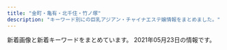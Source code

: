 ```yaml
---
title: "金町・亀有・北千住・竹ノ塚"
description: "キーワード別にの巨乳アジアン・チャイナエステ嬢情報をまとめました。"
---
```


新着画像と新着キーワードをまとめています。
2021年05月23日の情報です。

<DmmAffiliateIns />
<KeywordTable
  shops={
    [
    {
        "name": "\u7652\u3057\u306e\u8594\u8587",
        "url": "http://iyasinobara.oks.bz/",
        "img_links": [
            "http://iyasinobara.oks.bz/photos/sites/36/2021/03/2021030303232197.jpg",
            "http://iyasinobara.oks.bz/images/room4.jpg",
            "http://iyasinobara.oks.bz/images/room3.jpg",
            "http://iyasinobara.oks.bz/photos/sites/36/2020/02/2020021401252254.jpg",
            "http://iyasinobara.oks.bz/photos/sites/36/2020/11/2020112101523963.jpg",
            "http://iyasinobara.oks.bz/images/top.jpg",
            "http://iyasinobara.oks.bz/photos/sites/36/2019/12/2019121401184994.jpg",
            "http://iyasinobara.oks.bz/images/s_shedule.jpg",
            "http://iyasinobara.oks.bz/images/s_staff.jpg",
            "http://iyasinobara.oks.bz/images/room2.jpg",
            "http://iyasinobara.oks.bz/images/mobile.jpg",
            "http://iyasinobara.oks.bz/images/room1.jpg",
            "http://iyasinobara.oks.bz/images/s_news.jpg"
        ],
        "station": "JR\u91d1\u753a\u99c5\u5317\u53e3",
        "keywords": {
            "85": 4,
            "82": 4,
            "F": 4,
            "90": 4,
            "D": 8,
            "87": 4,
            "C": 13
        }
    },
    {
        "station": "JR\u91d1\u753a\u99c5\u5317\u53e3",
        "keywords": {
            "D": 6
        },
        "name": "\u96c5",
        "img_links": [
            "http://esthe-massage.pink/images/cg7.jpg",
            "http://esthe-massage.pink/sp/images/tel.png",
            "http://esthe-massage.pink/sp/images/teline.png",
            "http://esthe-massage.pink/images/cg6.jpg",
            "http://esthe-massage.pink/sp/images/cg7.jpg",
            "http://esthe-massage.pink/sp/images/cg3.jpg",
            "http://esthe-massage.pink/images/staff_s.jpg",
            "http://esthe-massage.pink/images/mobile.jpg",
            "http://esthe-massage.pink/sp/images/top-img01.png",
            "http://esthe-massage.pink/images/mobile1.jpg",
            "http://esthe-massage.pink/images/cg3.jpg",
            "http://esthe-massage.pink/images/tb.png",
            "http://esthe-massage.pink/images/end3.png",
            "http://esthe-massage.pink/images/aboutus.jpg",
            "http://esthe-massage.pink/sp/images/cg9.jpg",
            "http://esthe-massage.pink/images/newface.jpg",
            "http://esthe-massage.pink/images/cg9.jpg",
            "http://esthe-massage.pink/images/pick.jpg",
            "http://esthe-massage.pink/images/news.jpg",
            "http://esthe-massage.pink/sp/images/cg6.jpg",
            "http://esthe-massage.pink/images/compaign.jpg",
            "http://esthe-massage.pink/images/tb1.png",
            "http://esthe-massage.pink/images/staff_tit.jpg",
            "http://esthe-massage.pink/sp/images/telb.png",
            "http://esthe-massage.pink/images/line2.jpg",
            "http://esthe-massage.pink/sp/images/cg1.jpg",
            "http://esthe-massage.pink/images/cg2.jpg",
            "http://esthe-massage.pink/images/line.jpg",
            "http://esthe-massage.pink/images/cg1.jpg",
            "http://esthe-massage.pink/images/top.png",
            "http://esthe-massage.pink/sp/images/cg2.jpg",
            "http://esthe-massage.pink/images/bb.png"
        ],
        "url": "http://esthe-massage.pink/"
    },
    {
        "img_links": [],
        "station": "\u6885\u5cf6\u99c5",
        "name": "\u5fc3",
        "url": "http://sumirety.xyz/",
        "keywords": {}
    },
    {
        "name": "\u4eba\u9b5a\u59eb",
        "station": "\u7dbe\u702c\u99c5\u6771\u53e3",
        "keywords": {
            "84": 1,
            "C": 2,
            "D": 5
        },
        "img_links": [
            "http://ningyo-hime.com/staffPhoto/b20201101082513.jpg",
            "http://ningyo-hime.com/staffPhoto/b20200626161755.jpg",
            "http://ningyo-hime.com/staffPhoto/s20201230174356.jpg",
            "http://ningyo-hime.com/staffPhoto/b20191003141511.jpg",
            "http://ningyo-hime.com/staffPhoto/b20201212104914.jpg",
            "http://ningyo-hime.com/staffPhoto/b20201230174356.jpg",
            "http://ningyo-hime.com/staffPhoto/s20201212104914.jpg",
            "http://ningyo-hime.com/uploadfiles/Image/campaignNingyoHimeCom.jpg",
            "http://ningyo-hime.com/staffPhoto/s20201101082513.jpg",
            "http://ningyo-hime.com/staffPhoto/s20200626161755.jpg",
            "http://ningyo-hime.com/images/returnBtn.png",
            "http://ningyo-hime.com/images/gallery1.png",
            "http://ningyo-hime.com/js/sliderLine/slide_next.png",
            "http://ningyo-hime.com/staffPhoto/s20200905132814.jpg",
            "http://ningyo-hime.com/images/mobile.jpg",
            "http://ningyo-hime.com/staffPhoto/s20200630134438.jpg",
            "http://ningyo-hime.com/staffPhoto/b20200905132814.jpg",
            "http://ningyo-hime.com/js/sliderLine/slide_prev.png",
            "http://ningyo-hime.com/staffPhoto/s20200707192550.jpg",
            "http://ningyo-hime.com/staffPhoto/b20200707192550.jpg",
            "http://ningyo-hime.com/images/slider1/03.jpg",
            "http://ningyo-hime.com/staffPhoto/s20191003141511.jpg",
            "http://ningyo-hime.com/images/slider1/01.jpg",
            "http://ningyo-hime.com/staffPhoto/b20200630134438.jpg",
            "http://ningyo-hime.com/staffPhoto/s20201212112712.jpg",
            "http://ningyo-hime.com/staffPhoto/b20201212112712.jpg"
        ],
        "url": "http://ningyo-hime.com/"
    },
    {
        "img_links": [
            "http://www.relax-miyabi.com/img/footer-top_off.jpg",
            "http://www.relax-miyabi.com/img/top-course_off.jpg",
            "http://www.relax-miyabi.com/img/slider/2.jpg",
            "http://www.relax-miyabi.com/files/019.jpg",
            "http://www.relax-miyabi.com/files/019-02.jpg",
            "http://www.relax-miyabi.com/img/glo_03_off.jpg",
            "http://www.relax-miyabi.com/img/h4-top.jpg",
            "http://www.relax-miyabi.com/img/top-h5R.jpg",
            "http://www.relax-miyabi.com/img/glo_02_off.jpg",
            "http://www.relax-miyabi.com/img/glo_05_off.jpg",
            "http://www.relax-miyabi.com/img/icon_tel.png",
            "http://www.relax-miyabi.com/img/slider/1.jpg",
            "http://www.relax-miyabi.com/img/slider/3.jpg",
            "http://www.relax-miyabi.com/files/014-02.jpg",
            "http://www.relax-miyabi.com/img/glo_06_off.jpg",
            "http://www.relax-miyabi.com/img/top-course2_off.jpg",
            "http://www.relax-miyabi.com/files/014.jpg",
            "http://www.relax-miyabi.com/img/bnr-01_off.jpg",
            "http://www.relax-miyabi.com/img/bnr-02_off.jpg",
            "http://www.relax-miyabi.com/files/014-03.jpg",
            "http://www.relax-miyabi.com/img/top-h5R2.jpg",
            "http://www.relax-miyabi.com/img/glo_04_off.jpg",
            "http://www.relax-miyabi.com/files/019-03.jpg",
            "http://www.relax-miyabi.com/img/glo_01_off.jpg"
        ],
        "keywords": {
            "D": 6,
            "86": 3,
            "88": 3
        },
        "url": "http://www.relax-miyabi.com/",
        "station": "\u4e94\u53cd\u91ce\u99c5",
        "name": "\u96c5"
    },
    {
        "keywords": {
            "D": 1,
            "E": 2
        },
        "url": "https://moon-love.info/",
        "station": "\u5317\u5343\u4f4f\u99c5\u6771\u53e3",
        "name": "\u6cc9\u30fb\u3044\u305a\u307f",
        "img_links": [
            "https://moon-love.info/uploadfiles/images/campaignIyasiHealCom.jpg",
            "https://moon-love.info/images/slider1/03.jpg",
            "https://moon-love.info/images/returnBtn.png",
            "https://moon-love.info/images/noImg.jpg",
            "https://moon-love.info/js/sliderLine/slide_prev.png",
            "https://moon-love.info/js/sliderLine/slide_next.png",
            "https://moon-love.info/staffPhoto/s20200711151214.jpg",
            "https://moon-love.info/staffPhoto/s20200527170611.jpg",
            "https://moon-love.info/uploadfiles/Image/image.png",
            "https://moon-love.info/images/slider1/01.jpg",
            "https://moon-love.info/images/slider1/02.jpg",
            "https://moon-love.info/images/mobile.jpg",
            "https://moon-love.info/images/gallery1.png",
            "https://moon-love.info/staffPhoto/b20200527170611.jpg",
            "https://moon-love.info/staffPhoto/b20200711151214.jpg"
        ]
    },
    {
        "name": "\u3086\u308a\u304b\u3054",
        "keywords": {
            "D": 14,
            "85": 8,
            "C": 15,
            "E": 4,
            "86": 6,
            "87": 4,
            "F": 4,
            "88": 4
        },
        "station": "JR\u91d1\u753a\u99c5\u5317\u53e3",
        "url": "http://www.yurikago-massage.work/",
        "img_links": [
            "http://www.yurikago-massage.work/img/nos.jpg",
            "http://www.yurikago-massage.work/img/st7.jpg",
            "http://www.yurikago-massage.work/img/st10.jpg",
            "http://www.yurikago-massage.work/img/st12.jpg",
            "http://www.yurikago-massage.work/img/sta13.jpg",
            "http://www.yurikago-massage.work/img/fla-2.jpg",
            "http://www.yurikago-massage.work/img/sta6.jpg",
            "http://www.yurikago-massage.work/img/fla-1.jpg",
            "http://www.yurikago-massage.work/img/sta10.jpg",
            "http://www.yurikago-massage.work/img/sta7.jpg",
            "http://www.yurikago-massage.work/img/sta8.jpg",
            "http://www.yurikago-massage.work/img/st09.jpg",
            "http://www.yurikago-massage.work/img/sta11.jpg",
            "http://www.yurikago-massage.work/img/st8.jpg",
            "http://www.yurikago-massage.work/img/sta12.jpg",
            "http://www.yurikago-massage.work/img/st11.jpg",
            "http://www.yurikago-massage.work/img/st6.jpg",
            "http://www.yurikago-massage.work/img/sta9.jpg",
            "http://www.yurikago-massage.work/img/mo.png",
            "http://www.yurikago-massage.work/img/botton.jpg",
            "http://www.yurikago-massage.work/img/st13.jpg",
            "http://www.yurikago-massage.work/img/st9.jpg"
        ]
    },
    {
        "name": "\u9e97",
        "keywords": {},
        "url": "http://urara.tyo.cm/",
        "station": "JR\u91d1\u753a\u99c5\u5317\u53e3",
        "img_links": []
    },
    {
        "img_links": [
            "https://image.jimcdn.com/app/cms/image/transf/none/path/s491738307dab8ed0/image/i5806f8c0fbbca598/version/1417614009/image.jpg",
            "https://image.jimcdn.com/app/cms/image/transf/dimension=1080x1024:format=jpg/path/s491738307dab8ed0/image/ie54739bfe4411825/version/1619509620/image.jpg",
            "https://image.jimcdn.com/app/cms/image/transf/dimension=1080x1024:format=jpg/path/s491738307dab8ed0/image/i8114f4be25f79eef/version/1617353476/image.jpg",
            "https://image.jimcdn.com/app/cms/image/transf/dimension=1080x1024:format=jpg/path/s491738307dab8ed0/image/i0ab0a1b77accb1c7/version/1616305682/image.jpg",
            "https://image.jimcdn.com/app/cms/image/transf/none/path/s491738307dab8ed0/image/iba7a970dbc047ea1/version/1620387924/image.jpg"
        ],
        "keywords": {},
        "url": "https://kungangm.jimdofree.com/",
        "name": "\u541b\u5b89",
        "station": "\u5800\u5207\u83d6\u84b2\u5712\u99c5"
    },
    {
        "url": "https://lush.jpn.vin/",
        "station": "JR\u91d1\u753a\u99c5\u5317\u53e3",
        "img_links": [
            "https://lush.jpn.vin/images/top.png",
            "https://lush.jpn.vin/images/room2.jpg",
            "https://lush.jpn.vin/images/lb.png",
            "https://lush.jpn.vin/images/border-bottom.png",
            "https://lush.jpn.vin/photos/sites/6/2020/12/2020121402091934.jpg",
            "https://lush.jpn.vin/images/side_mobile.png",
            "https://lush.jpn.vin/images/end.jpg",
            "https://lush.jpn.vin/photos/sites/6/2020/12/202012140206371.jpg",
            "https://lush.jpn.vin/photos/sites/6/2020/12/2020121402072787.jpg",
            "https://lush.jpn.vin/photos/sites/6/2020/12/2020121402082025.jpg",
            "https://lush.jpn.vin/images/rb.png",
            "https://lush.jpn.vin/images/bg_comend.jpg",
            "https://lush.jpn.vin/photos/sites/6/2021/01/2021012905303514.jpg",
            "https://lush.jpn.vin/images/tit_pick.jpg",
            "https://lush.jpn.vin/images/room4.jpg",
            "https://lush.jpn.vin/photos/sites/6/2021/01/2021011906135643.jpg",
            "https://lush.jpn.vin/images/tit_staff.jpg",
            "https://lush.jpn.vin/images/room1.jpg",
            "https://lush.jpn.vin/images/girl.png",
            "https://lush.jpn.vin/images/room3.jpg",
            "https://lush.jpn.vin/images/tit_news.png",
            "https://lush.jpn.vin/photos/sites/6/2021/02/2021021804400223.jpg"
        ],
        "name": "\u30e9\u30c3\u30b7\u30e5",
        "keywords": {
            "85": 3,
            "89": 3,
            "87": 3,
            "D": 9,
            "90": 3,
            "86": 6,
            "C": 8,
            "88": 3
        }
    },
    {
        "img_links": [
            "https://besteste.com/staffPhoto/b20210427120848.jpg",
            "https://besteste.com/staffPhoto/s20201104202509.jpg",
            "https://besteste.com/staffPhoto/s20210427121106.jpg",
            "https://besteste.com/staffPhoto/s20201104202024.jpg",
            "https://besteste.com/staffPhoto/s20201104202637.jpg",
            "https://besteste.com/staffPhoto/b20210206174451.jpg",
            "https://besteste.com/js/sliderLine/slide_prev.png",
            "https://besteste.com/images/slider1/01.jpg",
            "https://besteste.com/js/sliderLine/slide_next.png",
            "https://besteste.com/images/mobile.jpg",
            "https://besteste.com/staffPhoto/b20210427121000.jpg",
            "https://besteste.com/staffPhoto/b20210206174033.jpg",
            "https://besteste.com/staffPhoto/s20201104202740.jpg",
            "https://besteste.com/images/returnBtn.png",
            "https://besteste.com/staffPhoto/s20210427121331.jpg",
            "https://besteste.com/staffPhoto/s20210206174033.jpg",
            "https://besteste.com/staffPhoto/b20201104202740.jpg",
            "https://besteste.com/staffPhoto/b20210206174329.jpg",
            "https://besteste.com/staffPhoto/b20201223163111.jpg",
            "https://besteste.com/staffPhoto/s20201223163111.jpg",
            "https://besteste.com/staffPhoto/s20210427121216.jpg",
            "https://besteste.com/staffPhoto/b20210427121331.jpg",
            "https://besteste.com/staffPhoto/b20201104202509.jpg",
            "https://besteste.com/staffPhoto/s20201104202235.jpg",
            "https://besteste.com/staffPhoto/b20201104202356.jpg",
            "https://besteste.com/staffPhoto/b20201104202122.jpg",
            "https://besteste.com/staffPhoto/b20201104201732.jpg",
            "https://besteste.com/staffPhoto/b20210427121216.jpg",
            "https://besteste.com/staffPhoto/b20210206174605.jpg",
            "https://besteste.com/staffPhoto/b20201104202637.jpg",
            "https://besteste.com/staffPhoto/s20210427120848.jpg",
            "https://besteste.com/staffPhoto/b20210206174200.jpg",
            "https://besteste.com/staffPhoto/s20201104202356.jpg",
            "https://besteste.com/staffPhoto/b20201104202024.jpg",
            "https://besteste.com/staffPhoto/s20210427121000.jpg",
            "https://besteste.com/staffPhoto/s20201104201732.jpg",
            "https://besteste.com/staffPhoto/b20201104202235.jpg",
            "https://besteste.com/staffPhoto/b20210427121106.jpg",
            "https://besteste.com/staffPhoto/s20201104202122.jpg",
            "https://besteste.com/images/slider1/03.jpg"
        ],
        "station": "JR\u4e80\u6709\u99c5\u5317\u53e3",
        "name": "\u685c",
        "url": "https://besteste.com/",
        "keywords": {
            "C": 1,
            "85": 2,
            "86": 1,
            "E": 2,
            "D": 2
        }
    },
    {
        "url": "https://renren.tyo.cm/",
        "station": "JR\u4e80\u6709\u99c5\u5357\u53e3",
        "keywords": {
            "F": 1,
            "83": 1,
            "88": 3,
            "D": 3,
            "85": 2,
            "86": 1,
            "E": 2,
            "C": 1
        },
        "name": "Aroma RenRen",
        "img_links": [
            "https://renren.tyo.cm/images/staff02.png",
            "https://renren.tyo.cm/images/acc5.jpg",
            "https://renren.tyo.cm/images/sp_top.png",
            "https://renren.tyo.cm/photos/sites/41/2021/05/2021052004153875.jpg",
            "https://renren.tyo.cm/photos/sites/41/2021/05/2021052004155091.jpg",
            "https://renren.tyo.cm/images/acc6.jpg",
            "https://renren.tyo.cm/images/side_mobile.jpg",
            "https://renren.tyo.cm/images/end.png",
            "https://renren.tyo.cm/photos/sites/41/2021/05/202105200415347.jpg",
            "https://renren.tyo.cm/images/top.png",
            "https://renren.tyo.cm/images/staff01.png",
            "https://renren.tyo.cm/images/link_nav03.jpg",
            "https://renren.tyo.cm/images/tit_pick.png",
            "https://renren.tyo.cm/photos/sites/41/2021/05/2021052004154256.jpg",
            "https://renren.tyo.cm/images/link_nav01.jpg",
            "https://renren.tyo.cm/images/acc1.jpg",
            "https://renren.tyo.cm/images/side_tel.jpg",
            "https://renren.tyo.cm/photos/sites/41/2021/05/2021052004155498.jpg",
            "https://renren.tyo.cm/photos/sites/41/2021/05/2021052004154611.jpg",
            "https://renren.tyo.cm/images/link_nav06.jpg",
            "https://renren.tyo.cm/images/acc3.jpg",
            "https://renren.tyo.cm/images/link_nav04.jpg",
            "https://renren.tyo.cm/images/tit_new.png",
            "https://renren.tyo.cm/photos/sites/41/2021/05/2021052004155822.jpg",
            "https://renren.tyo.cm/images/tit_link.png",
            "https://renren.tyo.cm/images/acc4.jpg",
            "https://renren.tyo.cm/images/link_nav02.jpg",
            "https://renren.tyo.cm/images/link_nav05.jpg",
            "https://renren.tyo.cm/images/acc2.jpg"
        ]
    },
    {
        "img_links": [
            "http://spring.est888.com/css/staff/staff0005-b.png",
            "http://spring.est888.com/css/nav/nav-003.png",
            "http://spring.est888.com/css/staff/staff001.png",
            "http://spring.est888.com/css/staff/staff17-a.png",
            "http://spring.est888.com/css/staff/staff11-b.png",
            "http://spring.est888.com/css/staff/staff012-b.png",
            "http://spring.est888.com/css/staff/staff17.png",
            "http://spring.est888.com/css/nav/nav-001.png",
            "http://spring.est888.com/css/nav/nav-005.png",
            "http://spring.est888.com/css/staff/staff012.png",
            "http://spring.est888.com/css/staff/staff17-b.png",
            "http://spring.est888.com/css/staff/staff010-a.png",
            "http://spring.est888.com/css/staff/staff13-a.png",
            "http://spring.est888.com/css/nav/nav-002.png",
            "http://spring.est888.com/css/staff/staff0005-a.png",
            "http://spring.est888.com/css/top0000000003.jpg",
            "http://spring.est888.com/css/tel.png",
            "http://spring.est888.com/css/staff/staff13.png",
            "http://spring.est888.com/css/staff/staff0005.png",
            "http://spring.est888.com/css/staff/staff16-a.png",
            "http://spring.est888.com/css/top001.png",
            "http://spring.est888.com/css/staff/staff14.png",
            "http://spring.est888.com/css/staff/staff012-a.png",
            "http://spring.est888.com/css/staff/staff001-b.png",
            "http://spring.est888.com/css/staff/staff004-a.png",
            "http://spring.est888.com/css/staff/staff16.png",
            "http://spring.est888.com/css/staff/staff16-b.png",
            "http://spring.est888.com/css/staff/staff11-a.png",
            "http://spring.est888.com/css/staff/staff14-b.png",
            "http://spring.est888.com/css/staff/staff0010-b.png",
            "http://spring.est888.com/css/staff/staff004.png",
            "http://spring.est888.com/css/staff/staff001-a.png",
            "http://spring.est888.com/css/staff/staff004-b.png",
            "http://spring.est888.com/css/staff/staff11.png",
            "http://spring.est888.com/css/staff/staff14-a.png",
            "http://spring.est888.com/css/nav/nav-004.png",
            "http://spring.est888.com/css/staff/staff010.png",
            "http://spring.est888.com/css/nav/nav-006.png"
        ],
        "keywords": {
            "84": 1,
            "90": 5,
            "E": 1,
            "89": 1,
            "85": 2,
            "C": 3,
            "D": 3,
            "91": 1
        },
        "station": "JR\u91d1\u753a\u99c5\u5317\u53e3",
        "url": "http://spring.est888.com/",
        "name": "Spring \uff5e\u30b9\u30d7\u30ea\u30f3\u30b0\uff5e"
    },
    {
        "name": "\u5927\u5bb6\u65cf",
        "keywords": {
            "86": 3,
            "87": 3
        },
        "station": "\u7af9\u30ce\u585a\u99c5\u6771\u53e3",
        "url": "http://esthe-aroma.xyz/",
        "img_links": [
            "http://esthe-aroma.xyz/images/friend.png",
            "http://esthe-aroma.xyz/images/esthe2.jpg",
            "http://esthe-aroma.xyz/images/blog_002.png",
            "http://esthe-aroma.xyz/images/esthe3.jpg",
            "http://esthe-aroma.xyz/images/clear.png",
            "http://esthe-aroma.xyz/images/acc.jpg",
            "http://esthe-aroma.xyz/images/cg01.jpg",
            "http://esthe-aroma.xyz/images/acc1.jpg",
            "http://esthe-aroma.xyz/images/home.png",
            "http://esthe-aroma.xyz/images/cg02.jpg",
            "http://esthe-aroma.xyz/images/gallery.png",
            "http://esthe-aroma.xyz/images/staff.png",
            "http://esthe-aroma.xyz/images/link.png",
            "http://esthe-aroma.xyz/images/header3.png",
            "http://esthe-aroma.xyz/images/info.png",
            "http://esthe-aroma.xyz/images/esthe1.jpg",
            "http://esthe-aroma.xyz/images/main1.jpg",
            "http://esthe-aroma.xyz/images/home_002.png",
            "http://esthe-aroma.xyz/images/main-sp.jpg"
        ]
    },
    {
        "url": "http://www.maria0228.com/",
        "keywords": {},
        "img_links": [
            "http://www.maria0228.com/img/3.jpg",
            "http://www.maria0228.com/img/mina.jpg",
            "http://www.maria0228.com/img/aya.jpg",
            "http://www.maria0228.com/img/ayumi.jpg",
            "http://www.maria0228.com/img/7.jpg",
            "http://www.maria0228.com/img/erika.jpg",
            "http://www.maria0228.com/img/yuri.jpg",
            "http://www.maria0228.com/img/4.jpg",
            "http://www.maria0228.com/img/6.jpg",
            "http://www.maria0228.com/img/nana.jpg",
            "http://www.maria0228.com/img/danni.jpg",
            "http://www.maria0228.com/img/2.jpg",
            "http://www.maria0228.com/img/5.jpg",
            "http://www.maria0228.com/img/1.jpg"
        ],
        "station": "JR\u4e80\u6709\u99c5\u5317\u53e3",
        "name": "\u7652\u3057\u306e\u5bb6"
    },
    {
        "name": "\u7e01",
        "img_links": [
            "http://rakuen.ies.fun/images/tel.jpg",
            "http://rakuen.ies.fun/images/mobile.jpg",
            "http://rakuen.ies.fun/photos/sites/40/2021/05/2021050704572594.jpg",
            "http://rakuen.ies.fun/photos/sites/40/2021/05/2021050704572641.jpg",
            "http://rakuen.ies.fun/photos/sites/40/2021/05/2021050704572692.jpg",
            "http://rakuen.ies.fun/images/s_staff.png",
            "http://rakuen.ies.fun/images/s_link.png",
            "http://rakuen.ies.fun/images/info2.jpg",
            "http://rakuen.ies.fun/images/s_news.jpg",
            "http://rakuen.ies.fun/photos/sites/40/2021/05/2021050704572499.jpg",
            "http://rakuen.ies.fun/images/info.jpg",
            "http://rakuen.ies.fun/images/s3.jpg"
        ],
        "keywords": {
            "87": 3,
            "D": 12,
            "83": 3,
            "85": 6
        },
        "station": "\u897f\u65b0\u4e95\u99c5\u897f\u53e3",
        "url": "http://rakuen.ies.fun/"
    },
    {
        "keywords": {},
        "url": "https://heart-peace.business.site/",
        "name": "heart Peace \uff5e\u30cf\u30fc\u30c8\u30d4\u30fc\u30b9\uff5e",
        "img_links": [],
        "station": "\u7dbe\u702c\u99c5"
    },
    {
        "url": "http://esthe-aroma.biz/",
        "name": "Sakura",
        "keywords": {
            "86": 14,
            "D": 18,
            "88": 4
        },
        "img_links": [
            "http://esthe-aroma.biz/img/cg08.jpg",
            "http://esthe-aroma.biz/img/acct.jpg",
            "http://esthe-aroma.biz/img/m02a.jpg",
            "http://esthe-aroma.biz/img/ff.jpg",
            "http://esthe-aroma.biz/img/m06.jpg",
            "http://esthe-aroma.biz/img/cg021.jpg",
            "http://esthe-aroma.biz/img/m01.jpg",
            "http://esthe-aroma.biz/img/cg05.jpg",
            "http://esthe-aroma.biz/img/cg06.jpg",
            "http://esthe-aroma.biz/img/top.jpg",
            "http://esthe-aroma.biz/img/m04.jpg",
            "http://esthe-aroma.biz/img/cg09.jpg",
            "http://esthe-aroma.biz/img/m05a.jpg",
            "http://esthe-aroma.biz/img/cg011.jpg",
            "http://esthe-aroma.biz/img/cg01.jpg",
            "http://esthe-aroma.biz/img/no.png",
            "http://esthe-aroma.biz/img/cg081.jpg",
            "http://esthe-aroma.biz/img/tr02.jpg",
            "http://esthe-aroma.biz/img/m01a.jpg",
            "http://esthe-aroma.biz/img/fla03.jpg",
            "http://esthe-aroma.biz/img/m03a.jpg",
            "http://esthe-aroma.biz/img/cg02.jpg",
            "http://esthe-aroma.biz/img/m03.jpg",
            "http://esthe-aroma.biz/img/m02.jpg",
            "http://esthe-aroma.biz/img/cg07.jpg",
            "http://esthe-aroma.biz/img/stal.jpg",
            "http://esthe-aroma.biz/img/tr01.jpg",
            "http://esthe-aroma.biz/img/cg101.jpg",
            "http://esthe-aroma.biz/img/m05.jpg",
            "http://esthe-aroma.biz/img/cg10.jpg",
            "http://esthe-aroma.biz/img/fla01.jpg",
            "http://esthe-aroma.biz/img/fla02.jpg",
            "http://esthe-aroma.biz/img/cg03.jpg",
            "http://esthe-aroma.biz/img/syst.jpg"
        ],
        "station": "JR\u91d1\u753a\u99c5\u5317\u53e3"
    },
    {
        "url": "http://spring02.est888.com/",
        "keywords": {
            "84": 1,
            "E": 2,
            "85": 3,
            "90": 3,
            "C": 4,
            "91": 1,
            "G": 1,
            "89": 1
        },
        "name": "Spring-\u30b9\u30d7\u30ea\u30f3\u30b0-",
        "img_links": [
            "http://spring02.est888.com/css/staff/staff04-a.png",
            "http://spring02.est888.com/css/staff/staff01-a.png",
            "http://spring02.est888.com/css/staff/staff11-a.png",
            "http://spring02.est888.com/css/staff/staff005.png",
            "http://spring02.est888.com/css/staff/staff008-b.png",
            "http://spring02.est888.com/css/staff/staff09-b.png",
            "http://spring02.est888.com/css/top01.png",
            "http://spring02.est888.com/css/staff/staff005-b.png",
            "http://spring02.est888.com/css/staff/staff12.png",
            "http://spring02.est888.com/css/staff/staff010-a.png",
            "http://spring02.est888.com/css/staff/staff003-b.png",
            "http://spring02.est888.com/css/nav/nav-003.png",
            "http://spring02.est888.com/css/staff/staff09.png",
            "http://spring02.est888.com/css/staff/staff01-b.png",
            "http://spring02.est888.com/css/staff/staff03-a.png",
            "http://spring02.est888.com/css/staff/staff11.png",
            "http://spring02.est888.com/css/nav/nav-004.png",
            "http://spring02.est888.com/css/nav/nav-001.png",
            "http://spring02.est888.com/css/osusume01.png",
            "http://spring02.est888.com/css/staff/staff010.png",
            "http://spring02.est888.com/css/staff/staff010-b.png",
            "http://spring02.est888.com/css/staff/staff005-a.png",
            "http://spring02.est888.com/css/nav/nav-002.png",
            "http://spring02.est888.com/css/staff/staff12-a.png",
            "http://spring02.est888.com/css/staff/staff12-b.png",
            "http://spring02.est888.com/css/tel.png",
            "http://spring02.est888.com/css/nav/nav-005.png",
            "http://spring02.est888.com/css/staff/staff03.png",
            "http://spring02.est888.com/css/staff/staff04-b.png",
            "http://spring02.est888.com/css/top02-left.png",
            "http://spring02.est888.com/css/staff/staff09-a.png",
            "http://spring02.est888.com/css/nav/nav-006.png",
            "http://spring02.est888.com/css/staff/staff0008.png",
            "http://spring02.est888.com/css/staff/staff04.png",
            "http://spring02.est888.com/css/top04.png",
            "http://spring02.est888.com/css/staff/staff11-b.png",
            "http://spring02.est888.com/css/top003.png",
            "http://spring02.est888.com/css/staff/staff01.png"
        ],
        "station": "\u7dbe\u702c\u99c5\u897f\u53e3"
    },
    {
        "img_links": [
            "http://koi.rankuens.com/css/nav/nav01.jpg",
            "http://koi.rankuens.com/css/right.jpg",
            "http://koi.rankuens.com/css/nav/nav03.jpg",
            "http://koi.rankuens.com/css/nav/nav04.jpg",
            "http://koi.rankuens.com/css/top004.jpg",
            "http://koi.rankuens.com/css/staff/staff00006.jpg",
            "http://koi.rankuens.com/css/staff/staff09.jpg",
            "http://koi.rankuens.com/css/head03.jpg",
            "http://koi.rankuens.com/css/nav/nav05.jpg",
            "http://koi.rankuens.com/css/staff/staff08.jpg",
            "http://koi.rankuens.com/css/staff/staff10.jpg",
            "http://koi.rankuens.com/css/top005.jpg",
            "http://koi.rankuens.com/css/nav/nav02.jpg",
            "http://koi.rankuens.com/css/left.jpg",
            "http://koi.rankuens.com/css/nav/nav06.jpg",
            "http://koi.rankuens.com/css/staff/staff00005.jpg",
            "http://koi.rankuens.com/css/top0000001.jpg"
        ],
        "name": "\u604b\u4eba\u697d\u5712",
        "url": "http://koi.rankuens.com/",
        "keywords": {
            "D": 3,
            "E": 2,
            "89": 1,
            "86": 2,
            "87": 2
        },
        "station": "JR\u4e80\u6709\u99c5\u5357\u53e3"
    },
    {
        "img_links": [
            "http://e-luxury.work/images/mobile.jpg",
            "http://e-luxury.work/images/6.jpg",
            "http://e-luxury.work/images/head.jpg",
            "http://e-luxury.work/images/sys.jpg",
            "http://e-luxury.work/img/kayo1.jpg",
            "http://e-luxury.work/img/kayo2.jpg",
            "http://e-luxury.work/img/mina1.jpg",
            "http://e-luxury.work/images/b1.jpg",
            "http://e-luxury.work/images/news.jpg",
            "http://e-luxury.work/images/tel.jpg",
            "http://e-luxury.work/images/5.jpg",
            "http://e-luxury.work/images/int2.jpg",
            "http://e-luxury.work/img/yuki1.jpg",
            "http://e-luxury.work/img/mimi1.jpg",
            "http://e-luxury.work/images/interior_t.jpg",
            "http://e-luxury.work/img/eri1.jpg",
            "http://e-luxury.work/images/1.jpg",
            "http://e-luxury.work/images/7.jpg",
            "http://e-luxury.work/images/int1.jpg",
            "http://e-luxury.work/images/2.jpg",
            "http://e-luxury.work/img/momoka1.jpg",
            "http://e-luxury.work/images/staff_t.jpg",
            "http://e-luxury.work/img/minami1.jpg",
            "http://e-luxury.work/images/tt.jpg",
            "http://e-luxury.work/images/ta.jpg",
            "http://e-luxury.work/images/3.jpg",
            "http://e-luxury.work/images/4.jpg"
        ],
        "station": "\u7dbe\u702c\u99c5\u897f\u53e3",
        "keywords": {},
        "name": "Angel",
        "url": "http://e-luxury.work/"
    },
    {
        "img_links": [
            "http://kokoroan.jps.cm/photos/sites/31/2021/03/2021032515024847.jpg",
            "http://kokoroan.jps.cm/images/staff_line.jpg",
            "http://kokoroan.jps.cm/images/top.jpg",
            "http://kokoroan.jps.cm/images/ser2.jpg",
            "http://kokoroan.jps.cm/photos/sites/31/2021/04/2021041913212424.jpg",
            "http://kokoroan.jps.cm/images/mobile.jpg",
            "http://kokoroan.jps.cm/images/bj3.jpg",
            "http://kokoroan.jps.cm/images/end.jpg",
            "http://kokoroan.jps.cm/images/service_line.jpg",
            "http://kokoroan.jps.cm/images/ser5.jpg",
            "http://kokoroan.jps.cm/images/ser3.jpg",
            "http://kokoroan.jps.cm/images/ser4.jpg",
            "http://kokoroan.jps.cm/images/girl-z2.jpg",
            "http://kokoroan.jps.cm/photos/sites/31/2021/03/2021032316410890.jpg",
            "http://kokoroan.jps.cm/photos/sites/31/2021/03/2021032316250291.jpg",
            "http://kokoroan.jps.cm/images/mobile2.jpg",
            "http://kokoroan.jps.cm/images/girl-z1.jpg",
            "http://kokoroan.jps.cm/images/ser1.jpg",
            "http://kokoroan.jps.cm/photos/sites/31/2021/03/2021032515025450.jpg"
        ],
        "url": "http://kokoroan.jps.cm/",
        "name": "\u5922\u306e\u5bb6",
        "station": "\u7af9\u30ce\u585a\u99c5\u6771\u53e3",
        "keywords": {
            "86": 1,
            "87": 1,
            "D": 2,
            "C": 6
        }
    },
    {
        "keywords": {},
        "name": "\u5065\u6b32",
        "img_links": [
            "http://www.kenyoku.work/images/interior_t.jpg",
            "http://www.kenyoku.work/images/s1.png",
            "http://www.kenyoku.work/images/4.jpg",
            "http://www.kenyoku.work/images/head.jpg",
            "http://www.kenyoku.work/images/b1.jpg",
            "http://www.kenyoku.work/img/miki1.jpg",
            "http://www.kenyoku.work/images/sys.jpg",
            "http://www.kenyoku.work/img/ami1.jpg",
            "http://www.kenyoku.work/images/3.jpg",
            "http://www.kenyoku.work/images/mobile.jpg",
            "http://www.kenyoku.work/images/staff_t.jpg",
            "http://www.kenyoku.work/images/int1.png",
            "http://www.kenyoku.work/images/int2.png",
            "http://www.kenyoku.work/images/2.jpg",
            "http://www.kenyoku.work/images/1.jpg",
            "http://www.kenyoku.work/img/risa1.jpg",
            "http://www.kenyoku.work/images/b2.jpg",
            "http://www.kenyoku.work/images/info.png",
            "http://www.kenyoku.work/images/news.jpg",
            "http://www.kenyoku.work/img/hana1.jpg"
        ],
        "station": "JR\u91d1\u753a\u99c5\u5317\u53e3",
        "url": "http://www.kenyoku.work/"
    },
    {
        "name": "\u82b1\u6d77",
        "img_links": [],
        "url": "http://manzoku666.ests.jp/",
        "station": "JR\u4e80\u6709\u99c5\u5317\u53e3",
        "keywords": {}
    },
    {
        "keywords": {
            "D": 9,
            "90": 27,
            "E": 9,
            "\u80f8": 1,
            "88": 9,
            "85": 18,
            "C": 9,
            "83": 9
        },
        "url": "http://starrysky.esnavi.work/",
        "img_links": [
            "http://starrysky.esnavi.work/2/uploadimg/1618889943.jpeg",
            "http://starrysky.esnavi.work/2/uploadimg/1565558725.jpg",
            "https://pwchp.com/images_editor/124/images/1559717095-146381_2.jpg",
            "http://starrysky.esnavi.work/iDl2toJilLq62VX.png",
            "http://starrysky.esnavi.work/vis_theptframe.png",
            "http://starrysky.esnavi.work/2/uploadimg/1574764277.jpg",
            "http://starrysky.esnavi.work/2/uploadimg/1609136908.jpeg",
            "http://starrysky.esnavi.work/2/uploadimg/1617615141.jpeg",
            "http://starrysky.esnavi.work/1-1PZ515095RN.jpg",
            "https://century.pwchp.com/images/vis_theptframe.png",
            "http://starrysky.esnavi.work/2/uploadimg/1609136727.jpeg",
            "http://starrysky.esnavi.work/2/uploadimg/1596225793.jpg"
        ],
        "station": "\u7dbe\u702c\u99c5\u6771\u53e3",
        "name": "\u6fc0\u5b89\u5929\u4f7f"
    },
    {
        "img_links": [
            "https://arzt-spa.iest.info/images/news.jpg",
            "https://arzt-spa.iest.info/photos/sites/8/2021/05/2021051108091387.jpg",
            "https://arzt-spa.iest.info/photos/sites/8/2021/05/2021052003571253.jpg",
            "http://foryou2.a1.ies.bz/upload/sites/8/2021/05/2021052003571283.jpg",
            "https://arzt-spa.iest.info/photos/sites/8/2021/04/202104290958056.jpg",
            "https://arzt-spa.iest.info/photos/sites/8/2021/05/2021052102074914.jpg",
            "http://foryou2.a1.ies.bz/upload/sites/8/2021/04/2021042909585676.jpg",
            "https://arzt-spa.iest.info/images/bjs3.jpg",
            "https://arzt-spa.iest.info/images/line1.jpg",
            "https://arzt-spa.iest.info/images/top.jpg",
            "https://arzt-spa.iest.info/images/staff0.jpg",
            "https://arzt-spa.iest.info/photos/sites/8/2021/04/2021042909585676.jpg",
            "https://arzt-spa.iest.info/images/girl_bt.jpg",
            "https://arzt-spa.iest.info/images/end.jpg",
            "https://arzt-spa.iest.info/images/pick.jpg",
            "http://foryou2.a1.ies.bz/upload/sites/8/2021/05/2021052003571253.jpg",
            "https://arzt-spa.iest.info/photos/sites/8/2021/05/2021052102083831.jpg",
            "https://arzt-spa.iest.info/images/mobile.jpg",
            "http://foryou2.a1.ies.bz/upload/sites/8/2021/05/2021051108091387.jpg",
            "https://arzt-spa.iest.info/photos/sites/8/2021/05/2021052003571283.jpg",
            "http://foryou2.a1.ies.bz/upload/sites/8/2021/04/202104290958056.jpg",
            "https://arzt-spa.iest.info/images/staff_line.jpg"
        ],
        "name": "Arzt spa\u30fb\u30a2\u30eb\u30c4\u30b9\u30d1",
        "keywords": {
            "E": 4,
            "90": 2,
            "83": 3,
            "88": 2,
            "D": 6,
            "87": 2,
            "86": 1
        },
        "station": "JR\u4e80\u6709\u99c5\u5357\u53e3",
        "url": "https://arzt-spa.iest.info/"
    },
    {
        "station": "JR\u4e80\u6709\u99c5\u5357\u53e3",
        "img_links": [
            "https://bright.xyz.mn/photos/sites/10/2020/08/2020081003373252.jpg",
            "https://bright.xyz.mn/images/end.png",
            "https://bright.xyz.mn/images/s_link.jpg",
            "https://bright.xyz.mn/photos/sites/10/2021/05/2021052101453282.jpg",
            "https://bright.xyz.mn/photos/sites/10/2021/05/2021050709052156-308x411.jpg",
            "https://bright.xyz.mn/images/news_bj3.jpg",
            "https://bright.xyz.mn/images/s_news.jpg",
            "https://bright.xyz.mn/photos/sites/10/2021/05/2021052101451231.jpg",
            "https://bright.xyz.mn/photos/sites/10/2021/05/2021052101403735.jpg",
            "https://bright.xyz.mn/images/mobile.jpg",
            "https://bright.xyz.mn/photos/sites/10/2020/01/2020010607464468.jpg",
            "https://bright.xyz.mn/images/s_therapist.jpg",
            "https://bright.xyz.mn/photos/sites/10/2020/07/202007261153576.jpg",
            "https://bright.xyz.mn/photos/sites/10/2020/07/2020072611535558.jpg",
            "https://bright.xyz.mn/photos/sites/10/2021/05/2021052101453282-308x411.jpg",
            "https://bright.xyz.mn/photos/sites/10/2021/05/2021052003325366.jpg",
            "https://bright.xyz.mn/images/1.jpg",
            "https://bright.xyz.mn/photos/sites/10/2020/08/2020081003373131.jpg",
            "https://bright.xyz.mn/images/line.png",
            "https://bright.xyz.mn/photos/sites/10/2021/05/2021052101403735-308x411.jpg",
            "https://bright.xyz.mn/images/s_face.jpg",
            "https://bright.xyz.mn/photos/sites/10/2020/07/2020072612030016.jpg",
            "https://bright.xyz.mn/images/new.jpg",
            "https://bright.xyz.mn/photos/sites/10/2021/05/202105210145508-308x411.jpg",
            "https://bright.xyz.mn/images/staff_bj3.jpg",
            "https://bright.xyz.mn/images/top.png",
            "https://bright.xyz.mn/photos/sites/10/2021/05/202105210145508.jpg",
            "https://bright.xyz.mn/images/s_pick.png",
            "https://bright.xyz.mn/images/2.jpg"
        ],
        "keywords": {
            "87": 15,
            "D": 46,
            "E": 48,
            "88": 44,
            "H": 15,
            "86": 15,
            "92": 14,
            "C": 2,
            "G": 14,
            "85": 29
        },
        "url": "https://bright.xyz.mn/",
        "name": "Plaisir\u30fb\u30d7\u30ec\u30b8\u30fc\u30eb"
    },
    {
        "name": "\u6fc0\u5b89\u7f8e\u4eba",
        "img_links": [],
        "url": "http://bijin.este.work/",
        "keywords": {},
        "station": "\u5317\u5343\u4f4f\u99c5\u897f\u53e3"
    },
    {
        "keywords": {},
        "url": "http://kenkounoie-umejima.este88.com/",
        "img_links": [
            "http://kenkounoie-umejima.este88.com/images/acc1.jpg",
            "http://kenkounoie-umejima.este88.com/images/info.png",
            "http://kenkounoie-umejima.este88.com/images/acc4.jpg",
            "http://kenkounoie-umejima.este88.com/gals/risa1.jpg",
            "http://kenkounoie-umejima.este88.com/i/sp02.jpg",
            "http://kenkounoie-umejima.este88.com/images/img2.jpg",
            "http://kenkounoie-umejima.este88.com/images/img3.jpg",
            "http://kenkounoie-umejima.este88.com/gals/akane1.jpg",
            "http://kenkounoie-umejima.este88.com/gals/emi1.jpg",
            "http://kenkounoie-umejima.este88.com/gals/rika1.jpg",
            "http://kenkounoie-umejima.este88.com/gals/kiki1.jpg",
            "http://kenkounoie-umejima.este88.com/images/acc5.jpg",
            "http://kenkounoie-umejima.este88.com/gals/ai1.jpg",
            "http://kenkounoie-umejima.este88.com/images/acc2.jpg",
            "http://kenkounoie-umejima.este88.com/images/acc3.jpg",
            "http://kenkounoie-umejima.este88.com/images/img4.jpg",
            "http://kenkounoie-umejima.este88.com/images/qr.jpg",
            "http://kenkounoie-umejima.este88.com/gals/mimi1.jpg",
            "http://kenkounoie-umejima.este88.com/images/img1.jpg"
        ],
        "station": "\u6885\u5cf6\u99c5",
        "name": "\u5065\u5eb7\u306e\u5bb6"
    },
    {
        "name": "IRIS \uff5e\u30a2\u30a4\u30ea\u30b9\uff5e",
        "img_links": [
            "http://iris.este.work/int1.png",
            "http://iris.este.work/s1.png",
            "http://iris.este.work/2/uploadimg/1587527299.jpg",
            "http://iris.este.work/2/uploadimg/1587527512.jpg",
            "http://iris.este.work/2/uploadimg/1591787978.jpg",
            "http://iris.este.work/head.jpg",
            "http://iris.este.work/2/uploadimg/1607661251.jpg",
            "http://iris.este.work/2/uploadimg/1610606666.jpg",
            "http://iris.este.work/sys2.jpg",
            "http://iris.este.work/2/uploadimg/1615527059.jpeg",
            "http://iris.este.work/2/uploadimg/1610606533.jpg",
            "http://iris.este.work/staff_t.jpg",
            "http://iris.este.work/2/uploadimg/1597642441.jpeg",
            "http://iris.este.work/2/uploadimg/1597806778.jpg",
            "http://iris.este.work/news.jpg",
            "http://iris.este.work/sys1.jpg",
            "http://iris.este.work/2/uploadimg/1604372331.jpg"
        ],
        "keywords": {
            "84": 1,
            "90": 1,
            "86": 3,
            "D": 4,
            "85": 3,
            "C": 2,
            "E": 2,
            "87": 1,
            "83": 1
        },
        "url": "http://iris.este.work/",
        "station": "JR\u5317\u5343\u4f4f\u99c5\u6771\u53e3"
    },
    {
        "url": "http://www.luckystar.esturl.com/",
        "img_links": [
            "http://www.luckystar.esturl.com/files/006-03.jpg",
            "http://www.luckystar.esturl.com/files/003.jpg",
            "http://www.luckystar.esturl.com/files/006.jpg",
            "http://www.luckystar.esturl.com/files/001-02.jpg",
            "http://www.luckystar.esturl.com/files/003-03.jpg",
            "http://www.luckystar.esturl.com/files/005-02.jpg",
            "http://www.luckystar.esturl.com/img/tel.png",
            "http://www.luckystar.esturl.com/files/003-02.jpg",
            "http://www.luckystar.esturl.com/files/002-03.jpg",
            "http://www.luckystar.esturl.com/files/005.jpg",
            "http://www.luckystar.esturl.com/files/002.jpg",
            "http://www.luckystar.esturl.com/files/005-03.jpg",
            "http://www.luckystar.esturl.com/files/002-02.jpg",
            "http://www.luckystar.esturl.com/img/goback.jpg",
            "http://www.luckystar.esturl.com/img/ttl_news.png",
            "http://www.luckystar.esturl.com/images/slider/2.jpg",
            "http://www.luckystar.esturl.com/images/slider/1.jpg",
            "http://www.luckystar.esturl.com/files/006-02.jpg",
            "http://www.luckystar.esturl.com/img/ttl_info.png",
            "http://www.luckystar.esturl.com/files/001-03.jpg",
            "http://www.luckystar.esturl.com/img/pickup.jpg",
            "http://www.luckystar.esturl.com/img/btn_blog.png",
            "http://www.luckystar.esturl.com/images/slider/3.jpg",
            "http://www.luckystar.esturl.com/files/001.jpg"
        ],
        "station": "JR\u4e80\u6709\u99c5\u5317\u53e3",
        "keywords": {
            "C": 12,
            "87": 6,
            "D": 10,
            "86": 4
        },
        "name": "\u30e9\u30c3\u30ad\u30fc\u30b9\u30bf\u30fc"
    },
    {
        "img_links": [
            "http://relax-esthe.tokyo/css/m-head1.jpg",
            "http://relax-esthe.tokyo/css/staff/staff05.png",
            "http://relax-esthe.tokyo/css/top-left01.jpg",
            "http://relax-esthe.tokyo/css/m-top-right02.jpg",
            "http://relax-esthe.tokyo/css/m-top-right04.jpg",
            "http://relax-esthe.tokyo/css/m-top02.jpg",
            "http://relax-esthe.tokyo/css/staff/staff07.png",
            "http://relax-esthe.tokyo/css/m-left.jpg",
            "http://relax-esthe.tokyo/css/m-top-right01.jpg",
            "http://relax-esthe.tokyo/css/staff/staff01.png",
            "http://relax-esthe.tokyo/css/m-right.jpg",
            "http://relax-esthe.tokyo/css/staff/staff06.png",
            "http://relax-esthe.tokyo/css/m-top-right03.jpg",
            "http://relax-esthe.tokyo/css/staff/staff09.png",
            "http://relax-esthe.tokyo/css/staff/staff03.png",
            "http://relax-esthe.tokyo/css/staff/staff02.png",
            "http://relax-esthe.tokyo/css/staff/staff0n.png",
            "http://relax-esthe.tokyo/css/m-yejiao.jpg",
            "http://relax-esthe.tokyo/images/call.png"
        ],
        "station": "\u6885\u5cf6\u99c5",
        "name": "Amor-\u30a2\u30e2\u30fc\u30eb-",
        "url": "http://relax-esthe.tokyo/",
        "keywords": {}
    },
    {
        "img_links": [],
        "name": "\u30b5\u30e9\u30f3",
        "url": "http://kenkohouse.com/",
        "keywords": {},
        "station": "JR\u4e80\u6709\u99c5\u5317\u53e3"
    },
    {
        "name": "Angela \u30a2\u30f3\u30b8\u30a7\u30e9",
        "station": "\u7dbe\u702c\u99c5\u6771\u53e3",
        "keywords": {},
        "img_links": [
            "http://angela.esjp.xyz/girl/2.jpg",
            "http://angela.esjp.xyz/images/mobile_bg.png",
            "http://angela.esjp.xyz/girl/3.jpg",
            "http://angela.esjp.xyz/images/staff_bg.png",
            "http://angela.esjp.xyz/girl/6.jpg",
            "http://angela.esjp.xyz/images/newsbg.png",
            "http://angela.esjp.xyz/images/tel_footer.png",
            "http://angela.esjp.xyz/images/roomimg/photo02.jpg",
            "http://angela.esjp.xyz/images/topbg.jpg",
            "http://angela.esjp.xyz/images/roomimg/photo01.jpg",
            "http://angela.esjp.xyz/girl/4.jpg",
            "http://angela.esjp.xyz/images/pickup_line.png",
            "http://angela.esjp.xyz/girl/1.jpg",
            "http://angela.esjp.xyz/images/nophotos.jpg",
            "http://angela.esjp.xyz/girl/5.jpg"
        ],
        "url": "http://angela.esjp.xyz/"
    },
    {
        "name": "Tulip\uff5e\u30c1\u30e5\u30fc\u30ea\u30c3\u30d7",
        "url": "http://www.hi-msg.com/tulip/",
        "station": "JR\u5357\u5343\u4f4f\u99c5\u5357\u53e3",
        "keywords": {},
        "img_links": []
    },
    {
        "keywords": {
            "C": 36,
            "88": 18,
            "D": 132,
            "80": 18,
            "87": 76,
            "86": 75,
            "83": 19,
            "85": 18,
            "E": 56
        },
        "img_links": [
            "https://anna.iest.info/photos/sites/32/2020/09/2020092404431618.jpg",
            "https://anna.iest.info/photos/sites/32/2020/09/2020092310104790.jpg",
            "https://anna.iest.info/photos/sites/32/2021/01/2021012102543828.jpg",
            "https://anna.iest.info/photos/sites/32/2020/09/2020092310053060.jpg",
            "https://anna.iest.info/images/side_link02.png",
            "https://anna.iest.info/photos/sites/32/2020/10/2020102309073277.jpg",
            "https://anna.iest.info/images/side_link03.png",
            "https://anna.iest.info/photos/sites/32/2021/01/202101230226466.jpg",
            "https://anna.iest.info/images/top.png",
            "https://anna.iest.info/photos/sites/32/2020/09/2020092310053021.jpg",
            "https://anna.iest.info/photos/sites/32/2021/03/202103090634171.jpg",
            "https://anna.iest.info/photos/sites/32/2021/01/2021012102544587.jpg",
            "https://anna.iest.info/images/room1.jpg",
            "https://anna.iest.info/photos/sites/32/2020/09/2020092310084345.jpg",
            "https://anna.iest.info/photos/sites/32/2020/12/2020122407252653.jpg",
            "https://anna.iest.info/photos/sites/32/2020/09/2020092310095442.jpg",
            "https://anna.iest.info/images/05.jpg",
            "https://anna.iest.info/images/room4.jpg",
            "https://anna.iest.info/photos/sites/32/2021/01/2021012302265121.jpg",
            "https://anna.iest.info/photos/sites/32/2021/04/2021040703585933.jpg",
            "https://anna.iest.info/images/sp_top.jpg",
            "https://anna.iest.info/images/room3.jpg",
            "https://anna.iest.info/photos/sites/32/2020/11/2020110204554291.jpg",
            "https://anna.iest.info/photos/sites/32/2020/09/2020092310180247.jpg",
            "https://anna.iest.info/images/room2.jpg",
            "https://anna.iest.info/images/09.jpg"
        ],
        "url": "https://anna.iest.info/",
        "station": "\u7af9\u30ce\u585a\u99c5\u6771\u53e3",
        "name": "\u5b89\u5a1c\u30fb\u30a2\u30f3\u30ca"
    },
    {
        "station": "\u7dbe\u702c\u99c5\u6771\u53e3",
        "keywords": {},
        "url": "http://ayase-ai.jpest.net/",
        "img_links": [
            "http://ayase-ai.jpest.net/uploads//sites/33/2020/11/g2-225x300.jpg",
            "http://ayase-ai.jpest.net/uploads//sites/33/2020/11/g4.jpg",
            "http://ayase-ai.jpest.net/uploads//sites/33/2020/12/r1.png",
            "http://ayase-ai.jpest.net/uploads//sites/33/2020/11/g3-225x300.jpg",
            "http://ayase-ai.jpest.net/uploads//sites/33/2020/11/g2.jpg",
            "http://ayase-ai.jpest.net/uploads//sites/33/2021/04/g1.jpg",
            "http://ayase-ai.jpest.net/uploads//sites/33/2020/12/main_bottom.png",
            "http://ayase-ai.jpest.net/uploads//sites/33/2020/11/g1-225x300.jpg",
            "http://ayase-ai.jpest.net/uploads//sites/33/2020/11/g3.jpg",
            "http://ayase-ai.jpest.net/uploads//sites/33/2020/12/r4-1.png",
            "http://ayase-ai.jpest.net/uploads//sites/33/2020/12/main_top-1.png",
            "http://ayase-ai.jpest.net/uploads//sites/33/2021/01/g1.jpg",
            "http://ayase-ai.jpest.net/uploads//sites/33/2020/12/main_bottom-1.png",
            "http://ayase-ai.jpest.net/uploads//sites/33/2020/12/main_top.png",
            "http://ayase-ai.jpest.net/uploads//sites/33/2020/11/m-top02-1.jpg",
            "http://ayase-ai.jpest.net/uploads//sites/33/2020/12/mobile-1.jpg",
            "http://ayase-ai.jpest.net/uploads//sites/33/2020/11/g6-225x300.jpg",
            "http://ayase-ai.jpest.net/uploads//sites/33/2020/12/shishu-2.png",
            "http://ayase-ai.jpest.net/uploads//sites/33/2020/12/re.jpg",
            "http://ayase-ai.jpest.net/uploads//sites/33/2020/12/ss.png",
            "http://ayase-ai.jpest.net/uploads//sites/33/2021/04/g1-225x300.jpg",
            "http://ayase-ai.jpest.net/uploads//sites/33/2020/12/ma01-1.jpg",
            "http://ayase-ai.jpest.net/uploads//sites/33/2020/11/g1.jpg",
            "http://ayase-ai.jpest.net/uploads//sites/33/2021/01/g1-225x300.jpg",
            "http://ayase-ai.jpest.net/uploads//sites/33/2020/12/r2-1.png",
            "http://ayase-ai.jpest.net/uploads//sites/33/2020/11/g4-225x300.jpg",
            "http://ayase-ai.jpest.net/uploads//sites/33/2020/11/g6.jpg",
            "http://ayase-ai.jpest.net/uploads//sites/33/2020/11/g5.jpg",
            "http://ayase-ai.jpest.net/uploads//sites/33/2020/12/r3-1.png",
            "http://ayase-ai.jpest.net/uploads//sites/33/2020/11/g5-225x300.jpg"
        ],
        "name": "\u611b"
    },
    {
        "name": "\u7f8e\u5802",
        "url": "http://aroma-heal.com/",
        "station": "JR\u5317\u5343\u4f4f\u99c5\u6771\u53e3",
        "img_links": [
            "http://aroma-heal.com/staff/mimi/01.jpg",
            "http://aroma-heal.com/img/sys4.png",
            "http://aroma-heal.com/img/pic.jpg",
            "http://aroma-heal.com/img/info.jpg",
            "http://aroma-heal.com/img/pc.jpg",
            "http://aroma-heal.com/img/adrs.jpg",
            "http://aroma-heal.com/img/sys3.png",
            "http://aroma-heal.com/staff/aoi/01.jpg",
            "http://aroma-heal.com/staff/yuki/01.jpg",
            "http://aroma-heal.com/img/sysetc.png",
            "http://aroma-heal.com/img/t-r.jpg",
            "http://aroma-heal.com/img/t-a.jpg",
            "http://aroma-heal.com/img/sys1.png",
            "http://aroma-heal.com/img/t-t.jpg",
            "http://aroma-heal.com/img/sys2.png",
            "http://aroma-heal.com/img/cam.jpg",
            "http://aroma-heal.com/img/botton.jpg",
            "http://aroma-heal.com/img/t-s.jpg",
            "http://aroma-heal.com/img/paypay.png",
            "http://aroma-heal.com/img/tel.jpg",
            "http://aroma-heal.com/img/t-o.jpg",
            "http://aroma-heal.com/img/add.jpg",
            "http://aroma-heal.com/img/tit.jpg"
        ],
        "keywords": {}
    },
    {
        "station": "\u7dbe\u702c\u99c5\u6771\u53e3",
        "name": "You First*\u30e6\u30fc\u30d5\u30a1\u30fc\u30b9\u30c8",
        "keywords": {
            "G": 6,
            "\u30bb\u30af\u30b7\u30fc": 5
        },
        "img_links": [
            "http://youfirstesthe.com/upload/board/img_1558501433.jpg",
            "http://youfirstesthe.com/upload/girl/img02/img1_0019.jpg",
            "http://youfirstesthe.com/images/common/tel.png",
            "http://youfirstesthe.com/upload/girl/img02/img1_0003.jpg",
            "http://youfirstesthe.com/upload/girl/img03/img4_0007.jpg",
            "http://youfirstesthe.com/upload/board/img_1616074473.jpg",
            "http://youfirstesthe.com/upload/girl/img02/img1_0016.jpg",
            "http://youfirstesthe.com/images/common/main_txt_corona.jpg",
            "http://youfirstesthe.com/upload/girl/img03/img1_0020.jpg",
            "http://youfirstesthe.com/upload/girl/img02/img1_0007.jpg",
            "http://youfirstesthe.com/upload/girl/img02/img1_0026.jpg",
            "http://youfirstesthe.com/upload/girl/img03/img2_0008.jpg",
            "http://youfirstesthe.com/upload/girl/img03/img5_0008.jpg",
            "http://youfirstesthe.com/upload/girl/img03/img4_0008.jpg",
            "http://youfirstesthe.com/upload/girl/img03/img3_0007.jpg",
            "http://youfirstesthe.com/upload/girl/img03/img1_0016.jpg",
            "http://youfirstesthe.com/upload/girl/img03/img1_0003.jpg",
            "http://youfirstesthe.com/upload/girl/img03/img1_0014.jpg",
            "http://youfirstesthe.com/upload/girl/img02/img1_0015.jpg",
            "http://youfirstesthe.com/upload/board/img_1601452249.jpg",
            "http://youfirstesthe.com/upload/girl/img03/img2_0028.jpg",
            "http://youfirstesthe.com/upload/girl/img02/img1_0020.jpg",
            "http://youfirstesthe.com/upload/girl/img03/img2_0003.jpg",
            "http://youfirstesthe.com/upload/girl/img03/img1_0028.jpg",
            "http://youfirstesthe.com/images/top/ranking01.png",
            "http://youfirstesthe.com/upload/girl/img02/img1_0004.jpg",
            "http://youfirstesthe.com/upload/girl/img03/img3_0008.jpg",
            "http://youfirstesthe.com/upload/girl/img03/img2_0014.jpg",
            "http://youfirstesthe.com/upload/girl/img02/img1_0021.jpg",
            "http://youfirstesthe.com/upload/girl/img02/img1_0008.jpg",
            "http://youfirstesthe.com/upload/girl/img03/img1_0019.jpg",
            "http://youfirstesthe.com/upload/girl/img03/img2_0029.jpg",
            "http://youfirstesthe.com/upload/board/img_1616074420.jpg",
            "http://youfirstesthe.com/upload/girl/img02/img1_0014.jpg",
            "http://youfirstesthe.com/upload/girl/img03/img1_0026.jpg",
            "http://youfirstesthe.com/upload/girl/img03/img2_0020.jpg",
            "http://youfirstesthe.com/upload/girl/img03/img1_0015.jpg",
            "http://youfirstesthe.com/upload/board/img_1555924960.jpg",
            "http://youfirstesthe.com/upload/girl/img03/img1_0007.jpg",
            "http://youfirstesthe.com/upload/girl/img03/img3_0020.jpg",
            "http://youfirstesthe.com/upload/girl/img03/img2_0007.jpg",
            "http://youfirstesthe.com/upload/girl/img02/img1_0027.jpg",
            "http://youfirstesthe.com/upload/girl/img02/img1_0028.jpg",
            "http://youfirstesthe.com/upload/girl/img03/img3_0003.jpg",
            "http://youfirstesthe.com/upload/girl/img02/img1_0029.jpg",
            "http://youfirstesthe.com/upload/girl/img03/img1_0021.jpg",
            "http://youfirstesthe.com/upload/girl/img03/img1_0008.jpg",
            "http://youfirstesthe.com/images/top/news.png",
            "http://youfirstesthe.com/upload/girl/img03/img1_0029.jpg",
            "http://youfirstesthe.com/images/top/list_btn.png",
            "http://youfirstesthe.com/upload/girl/img03/img1_0004.jpg",
            "http://youfirstesthe.com/upload/girl/img03/img2_0016.jpg",
            "http://youfirstesthe.com/upload/board/img_1600470945.jpg",
            "http://youfirstesthe.com/images/top/ranking02.png",
            "http://youfirstesthe.com/images/top/ranking03.png",
            "http://youfirstesthe.com/upload/girl/img03/img1_0027.jpg",
            "http://youfirstesthe.com/upload/girl/img03/img2_0019.jpg",
            "http://youfirstesthe.com/images/top/pickup_box.png"
        ],
        "url": "http://youfirstesthe.com/"
    },
    {
        "img_links": [
            "http://raku.est888.com/css/tel.png",
            "http://raku.est888.com/css/nav/nav-001.jpg",
            "http://raku.est888.com/css/nav/nav-004.jpg",
            "http://raku.est888.com/css/nav/nav-003.jpg",
            "http://raku.est888.com/css/nav/nav-005.jpg",
            "http://raku.est888.com/css/cam0001.jpg",
            "http://raku.est888.com/css/nav/nav-006.jpg",
            "http://raku.est888.com/css/osusume01.jpg",
            "http://raku.est888.com/css/nav/nav-002.jpg",
            "http://raku.est888.com/css/top02-left.png",
            "http://raku.est888.com/css/staff/staff0001-a.png",
            "http://raku.est888.com/css/staff/staff01-a.png",
            "http://raku.est888.com/css/staff/staff002-a.png"
        ],
        "url": "http://raku.est888.com/",
        "keywords": {
            "87": 2,
            "D": 1,
            "C": 2,
            "89": 1
        },
        "station": "JR\u91d1\u753a\u99c5\u5317\u53e3",
        "name": "\u697d"
    },
    {
        "url": "http://massage-esthe.red/",
        "keywords": {
            "C": 2,
            "D": 20,
            "86": 32
        },
        "img_links": [
            "http://massage-esthe.red/images/slider/slide2s.png",
            "http://massage-esthe.red/images/r3.jpg",
            "http://massage-esthe.red/images/staff_images/st1.jpg",
            "http://massage-esthe.red/images/line1.jpg",
            "http://massage-esthe.red/images/slider/slide2.png",
            "http://massage-esthe.red/images/staff_images/sta6.jpg",
            "http://massage-esthe.red/images/index-2.jpg",
            "http://massage-esthe.red/images/slider/slide1s.png",
            "http://massage-esthe.red/images/slider/slide3.png",
            "http://massage-esthe.red/images/fbb.jpg",
            "http://massage-esthe.red/images/r6.jpg",
            "http://massage-esthe.red/images/r5.jpg",
            "http://massage-esthe.red/images/an_6_01.jpg",
            "http://massage-esthe.red/images/staff_images/sta1.jpg",
            "http://massage-esthe.red/images/staff_images/sta4.jpg",
            "http://massage-esthe.red/images/an_5_01.jpg",
            "http://massage-esthe.red/images/slider/slide4s.png",
            "http://massage-esthe.red/images/staff_images/st7.jpg",
            "http://massage-esthe.red/images/staff_images/st2.jpg",
            "http://massage-esthe.red/images/staff_images/sta7.jpg",
            "http://massage-esthe.red/images/an_4_01.jpg",
            "http://massage-esthe.red/images/staff_images/st4.jpg",
            "http://massage-esthe.red/images/staff_images/sta5.jpg",
            "http://massage-esthe.red/images/no.png",
            "http://massage-esthe.red/images/r2.jpg",
            "http://massage-esthe.red/images/an_5_02.jpg",
            "http://massage-esthe.red/images/slider/slide5s.png",
            "http://massage-esthe.red/images/line.jpg",
            "http://massage-esthe.red/images/r4.jpg",
            "http://massage-esthe.red/images/staff_images/sl.png",
            "http://massage-esthe.red/images/slider/slide5.png",
            "http://massage-esthe.red/images/qr.jpg",
            "http://massage-esthe.red/images/staff_images/sta9.jpg",
            "http://massage-esthe.red/images/slider/slide3s.png",
            "http://massage-esthe.red/images/an_3_01.jpg",
            "http://massage-esthe.red/images/staff_images/st5.jpg",
            "http://massage-esthe.red/images/staff_images/sta2.jpg",
            "http://massage-esthe.red/images/an_4_02.jpg",
            "http://massage-esthe.red/images/an_3_02.jpg",
            "http://massage-esthe.red/images/an_6_02.jpg",
            "http://massage-esthe.red/images/slider/slide1.png",
            "http://massage-esthe.red/images/an_1_01.jpg",
            "http://massage-esthe.red/images/r7.jpg",
            "http://massage-esthe.red/images/slider/slide4.png",
            "http://massage-esthe.red/images/e.jpg",
            "http://massage-esthe.red/images/staff_images/st9.jpg",
            "http://massage-esthe.red/images/an_1_02.jpg",
            "http://massage-esthe.red/images/index-1.jpg",
            "http://massage-esthe.red/images/staff_images/st6.jpg",
            "http://massage-esthe.red/images/an_2_02.jpg",
            "http://massage-esthe.red/images/an_2_01.jpg",
            "http://massage-esthe.red/images/staff_images/sta3.jpg",
            "http://massage-esthe.red/images/staff_images/st3.jpg"
        ],
        "name": "BODY RESORT",
        "station": "JR\u4e80\u6709\u99c5\u5317\u53e3"
    },
    {
        "url": "http://bananokoi.ies.bz/",
        "name": "\u82b1\u306e\u604b",
        "station": "\u7dbe\u702c\u99c5\u6771\u53e3",
        "img_links": [],
        "keywords": {}
    }
]
}
/>
<DmmAffiliateScript />
